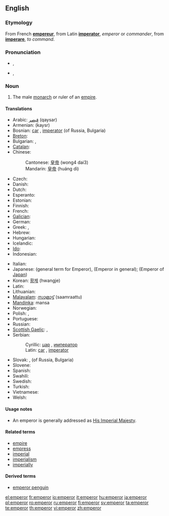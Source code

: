 ==English==

===Etymology===
From French '''[[empereur]]''', from Latin '''[[imperator]]''', ''emperor'' or ''commander'', from '''[[imperare]]''', ''to command''.

===Pronunciation===
* {{a|RP}} {{IPA|/ˈɛmpəɹə/}}, {{SAMPA|/"Emp@r\@/}}
* {{a|GenAm}} {{IPA|/ˈɛmpəɹɚ/}}, {{SAMPA|/"Emp@r\@`/}}

===Noun===
{{en-noun}}

# The male [[monarch]] or ruler of an [[empire]].

====Translations====
{{trans-top|ruler of an empire}}
* Arabic: [[قيصر]] (qaysar)
* Armenian: {{t-|hy|կայսր|sc=Hayeren|xs=Armenian}} (kaysr)
* Bosnian: [[car]] {{m}}, [[imperator]] {{m}} (of Russia, Bulgaria)
* [[Breton]]: {{t|br|impalaer|xs=Breton}}
* Bulgarian: {{t+|bg|цар|m|sc=Cyrl}}, {{t|bg|император|m|sc=Cyrl}}
* [[Catalan]]: {{t-|ca|emperador}}
* Chinese:
*: Cantonese: [[皇帝]] (wong4 dai3)
*: Mandarin: [[皇帝]] (huáng dì)
* Czech: {{t-|cs|císař|m}}
* Danish: {{t|da|kejser}}
* Dutch: {{t+|nl|keizer|m}}
* Esperanto: {{t|eo|imperiestro|xs=Esperanto}}
* Estonian: {{t|et|keiser}}
* Finnish: {{t+|fi|keisari}}
* French: {{t+|fr|empereur|m}}
* [[Galician]]: {{t-|gl|emperador|xs=Galician}}
* German: {{t+|de|Kaiser|m}}
* Greek: {{t+|el|αυτοκράτωρ|m|sc=Grek}}, {{t+|el|αυτοκράτορας|m|sc=Grek}}
* Hebrew: {{t|he|קיסר|sc=Hebr}}
* Hungarian: {{t+|hu|császár}}
* Icelandic: {{t+|is|keisari|m}}
* [[Ido]]: {{t|io|cezaro|xs=Ido}}
* Indonesian: {{t-|id|kaisar|xs=Indonesian}}
{{trans-mid}}
* Italian: {{t+|it|imperatore|m}}
* Japanese: {{t-|ja|帝王|tr=teiō|sc=Jpan}} (general term for Emperor), {{t+|ja|皇帝|tr=kōtei|sc=Jpan}} (Emperor in general); {{t+|ja|天皇|tr=tennō|sc=Jpan}} (Emperor of [[Japan]])
* Korean: [[황제]] (hwangje)
* Latin: {{t+|la|imperator|m}}
* Lithuanian: {{t|lt|imperatorius|m|xs=Lithuanian}}
* [[Malayalam]]: [[സാമ്രാട്ട്]] (saamraattu)
* [[Mandinka]]: mansa
* Norwegian: {{t|no|keiser|m}}
* Polish: {{t+|pl|imperator|m}}, {{t+|pl|cesarz|m}}
* Portuguese: {{t|pt|imperador|m}}
* Russian: {{t|ru|император|m|tr=imp'erátor|sc=Cyrl}}
* [[Scottish Gaelic]]: {{t-|gd|àrd-rìgh|m|xs=Scottish Gaelic}}, {{t|gd|Ceusair|xs=Scottish Gaelic}}
* Serbian:
*: Cyrillic: [[цар]] {{m}}, [[император]]
*: Latin: [[car]] {{m}}, [[imperator]]
* Slovak: {{t+|sk|cisár|m}}, {{t-|sk|cár|m}} (of Russia, Bulgaria)
* Slovene: {{t+|sl|cesar|m}}
* Spanish: {{t-|es|emperador|m}}
* Swahili: {{t|sw|kaisari|xs=Swahili}}
* Swedish: {{t|sv|kejsare}}
* Turkish: {{t+|tr|imparator}}
* Vietnamese: {{t+|vi|hoàng đế|xs=Vietnamese}}
* Welsh: {{t|cy|ymerawdwr|xs=Welsh}}
{{trans-bottom}}

====Usage notes====
* An emperor is generally addressed as [[His Imperial Majesty]].

====Related terms====
* [[empire]]
* [[empress]]
* [[imperial]]
* [[imperialism]]
* [[imperially]]

====Derived terms====
* [[emperor penguin]]

[[el:emperor]]
[[fr:emperor]]
[[io:emperor]]
[[it:emperor]]
[[hu:emperor]]
[[ja:emperor]]
[[pl:emperor]]
[[ro:emperor]]
[[ru:emperor]]
[[fi:emperor]]
[[sv:emperor]]
[[ta:emperor]]
[[te:emperor]]
[[th:emperor]]
[[vi:emperor]]
[[zh:emperor]]